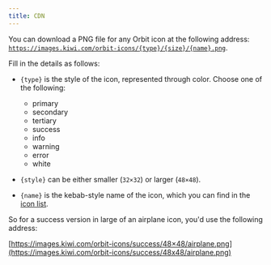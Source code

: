 ```yaml
---
title: CDN
---
```


You can download a PNG file for any Orbit icon at the following address:
[`https://images.kiwi.com/orbit-icons/{type}/{size}/{name}.png`](https://images.kiwi.com/orbit-icons/success/32x32/airplane.png).

Fill in the details as follows:

- `{type}` is the style of the icon, represented through color. Choose one of the following:

  - primary
  - secondary
  - tertiary
  - success
  - info
  - warning
  - error
  - white

- `{style}` can be either smaller (`32×32`) or larger (`48×48`).
- `{name}` is the kebab-style name of the icon, which you can find in the [icon list](/foundation/icons/#list-of-icons).

So for a success version in large of an airplane icon, you'd use the following address:

<!-- vale Vale.Spelling = NO -->

[https://images.kiwi.com/orbit-icons/success/48×48/airplane.png](https://images.kiwi.com/orbit-icons/success/48x48/airplane.png)

<!-- vale Vale.Spelling = YES -->
